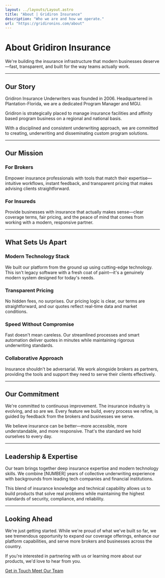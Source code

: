 ```yaml
---
layout: ../layouts/Layout.astro
title: "About | Gridiron Insurance"
description: "Who we are and how we operate."
url: "https://gridironins.com/about"
---
```


<div class="max-w-4xl mx-auto px-4 py-16">

# About Gridiron Insurance

<p class="text-xl text-slate-600 dark:text-slate-400 mt-4 leading-relaxed">
We're building the insurance infrastructure that modern businesses deserve—fast, transparent, and built for the way teams actually work.
</p>

---

## Our Story

<div class="prose prose-lg dark:prose-invert max-w-none">

Gridiron Insurance Underwriters was founded in 2006. Headquartered in Plantation-Florida, we are a dedicated Program Manager and MGU.

Gridiron is strategically placed to manage insurance facilities and affinity based program business on a regional and national basis. 

With a disciplined and consistent underwriting approach, we are committed to creating, underwriting and disseminating custom program solutions.


</div>

---

## Our Mission

<div class="grid md:grid-cols-2 gap-8 my-12">
  <div class="p-6 rounded-xl border border-slate-200 dark:border-slate-700 bg-white dark:bg-slate-800">
    <h3 class="text-xl font-semibold mb-3">For Brokers</h3>
    <p class="text-slate-600 dark:text-slate-400">
      Empower insurance professionals with tools that match their expertise—intuitive workflows, instant feedback, and transparent pricing that makes advising clients straightforward.
    </p>
  </div>
  <div class="p-6 rounded-xl border border-slate-200 dark:border-slate-700 bg-white dark:bg-slate-800">
    <h3 class="text-xl font-semibold mb-3">For Insureds</h3>
    <p class="text-slate-600 dark:text-slate-400">
      Provide businesses with insurance that actually makes sense—clear coverage terms, fair pricing, and the peace of mind that comes from working with a modern, responsive partner.
    </p>
  </div>
</div>

---

## What Sets Us Apart

<div class="space-y-6 my-12">

### Modern Technology Stack

We built our platform from the ground up using cutting-edge technology. This isn't legacy software with a fresh coat of paint—it's a genuinely modern system designed for today's needs.

### Transparent Pricing

No hidden fees, no surprises. Our pricing logic is clear, our terms are straightforward, and our quotes reflect real-time data and market conditions.

### Speed Without Compromise

Fast doesn't mean careless. Our streamlined processes and smart automation deliver quotes in minutes while maintaining rigorous underwriting standards.

### Collaborative Approach

Insurance shouldn't be adversarial. We work alongside brokers as partners, providing the tools and support they need to serve their clients effectively.

</div>

---

## Our Commitment

<div class="prose prose-lg dark:prose-invert max-w-none">

We're committed to continuous improvement. The insurance industry is evolving, and so are we. Every feature we build, every process we refine, is guided by feedback from the brokers and businesses we serve.

We believe insurance can be better—more accessible, more understandable, and more responsive. That's the standard we hold ourselves to every day.

</div>

---

## Leadership & Expertise

<div class="prose prose-lg dark:prose-invert max-w-none">

Our team brings together deep insurance expertise and modern technology skills. We combine [NUMBER] years of collective underwriting experience with backgrounds from leading tech companies and financial institutions.

This blend of insurance knowledge and technical capability allows us to build products that solve real problems while maintaining the highest standards of security, compliance, and reliability.

</div>

---

## Looking Ahead

<div class="prose prose-lg dark:prose-invert max-w-none">

We're just getting started. While we're proud of what we've built so far, we see tremendous opportunity to expand our coverage offerings, enhance our platform capabilities, and serve more brokers and businesses across the country.

If you're interested in partnering with us or learning more about our products, we'd love to hear from you.

</div>

<div class="mt-12 flex gap-4">
  <a href="/contact" class="inline-flex items-center px-6 py-3 rounded-lg bg-brand-500 text-white hover:bg-brand-600 dark:bg-brand-600 dark:hover:bg-brand-700 font-medium transition-colors">
    Get in Touch
  </a>
  <a href="/team" class="inline-flex items-center px-6 py-3 rounded-lg border border-slate-300 dark:border-slate-600 hover:border-slate-400 dark:hover:border-slate-500 font-medium transition-colors">
    Meet Our Team
  </a>
</div>

</div>
